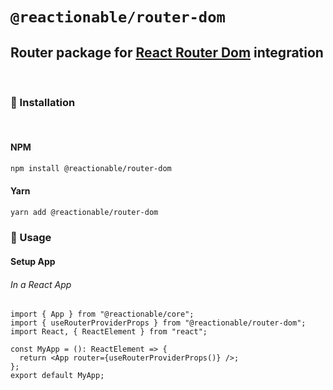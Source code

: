 
<Meta title="Router Dom/Home" />

# **`@reactionable/router-dom`**

## Router package for [React Router Dom](https://reactrouter.com/web/guides/quick-start) integration

<br />

### 🚀 Installation

<br />

#### NPM

```sh
npm install @reactionable/router-dom
```

#### Yarn

```sh
yarn add @reactionable/router-dom
```

### 🧾 Usage

#### Setup App

###### In a React App

```tsx
import { App } from "@reactionable/core";
import { useRouterProviderProps } from "@reactionable/router-dom";
import React, { ReactElement } from "react";

const MyApp = (): ReactElement => {
  return <App router={useRouterProviderProps()} />;
};
export default MyApp;
```
